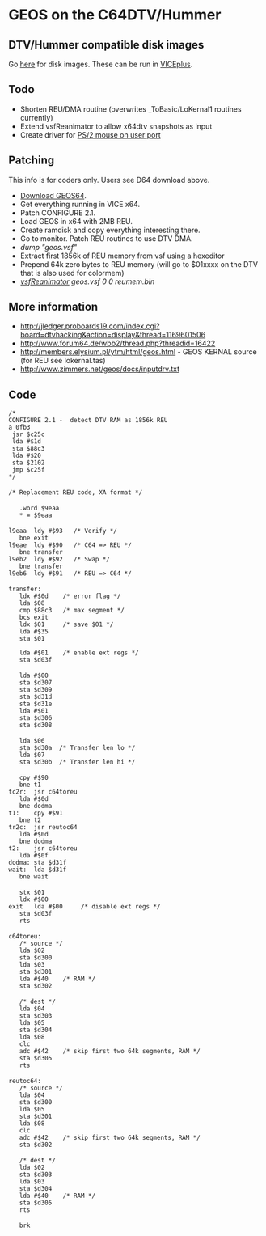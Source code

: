 = GEOS on the C64DTV/Hummer =

== DTV/Hummer compatible disk images ==
Go [http://dtvforge.ath.cx/geosdtv/ here] for disk images. These can be run in [http://viceplus.sourceforge.net/ VICEplus].

== Todo ==
* Shorten REU/DMA routine (overwrites _ToBasic/LoKernal1 routines currently)
* Extend vsfReanimator to allow x64dtv snapshots as input
* Create driver for [http://galaxy22.dyndns.org/dtv/common/ps2mouse/ PS/2 mouse on user port]

== Patching ==
This info is for coders only. Users see D64 download above.
* [http://cbmfiles.com/geos/index.html Download GEOS64].
* Get everything running in VICE x64.
* Patch CONFIGURE 2.1.
* Load GEOS in x64 with 2MB REU.
* Create ramdisk and copy everything interesting there.
* Go to monitor. Patch REU routines to use DTV DMA.
* ''dump "geos.vsf"''
* Extract first 1856k of REU memory from vsf using a hexeditor
* Prepend 64k zero bytes to REU memory (will go to $01xxxx on the DTV that is also used for colormem)
* ''[[VSFReanimator|vsfReanimator]] geos.vsf 0 0 reumem.bin''

== More information ==
* http://jledger.proboards19.com/index.cgi?board=dtvhacking&action=display&thread=1169601506
* http://www.forum64.de/wbb2/thread.php?threadid=16422
* http://members.elysium.pl/ytm/html/geos.html - GEOS KERNAL source (for REU see lokernal.tas)
* http://www.zimmers.net/geos/docs/inputdrv.txt

== Code ==
 /*
 CONFIGURE 2.1 -  detect DTV RAM as 1856k REU
 a 0fb3
  jsr $c25c
  lda #$1d
  sta $88c3
  lda #$20
  sta $2102
  jmp $c25f
 */
 
 /* Replacement REU code, XA format */
 
 	.word $9eaa
 	* = $9eaa
 
 l9eaa	ldy #$93   /* Verify */
 	bne exit
 l9eae	ldy #$90   /* C64 => REU */
 	bne transfer
 l9eb2	ldy #$92   /* Swap */
 	bne transfer
 l9eb6	ldy #$91   /* REU => C64 */
 
 transfer:
 	ldx #$0d    /* error flag */
 	lda $08
 	cmp $88c3   /* max segment */
 	bcs exit
 	ldx $01     /* save $01 */
 	lda #$35
 	sta $01
  
 	lda #$01    /* enable ext regs */
 	sta $d03f
 
 	lda #$00
 	sta $d307
 	sta $d309
 	sta $d31d
 	sta $d31e
 	lda #$01
 	sta $d306
 	sta $d308
 
 	lda $06
 	sta $d30a  /* Transfer len lo */
 	lda $07
 	sta $d30b  /* Transfer len hi */
 
 	cpy #$90
 	bne t1
 tc2r:	jsr c64toreu
 	lda #$0d
 	bne dodma
 t1:	cpy #$91
 	bne t2
 tr2c:	jsr reutoc64
 	lda #$0d
 	bne dodma
 t2:	jsr c64toreu
 	lda #$0f
 dodma:	sta $d31f
 wait:	lda $d31f
 	bne wait
 
 	stx $01
 	ldx #$00
 exit	lda #$00     /* disable ext regs */
 	sta $d03f
 	rts
 
 c64toreu:
 	/* source */
 	lda $02
 	sta $d300
 	lda $03
 	sta $d301
 	lda #$40    /* RAM */
 	sta $d302
 
 	/* dest */
 	lda $04
 	sta $d303
 	lda $05
 	sta $d304
 	lda $08
 	clc
 	adc #$42    /* skip first two 64k segments, RAM */
 	sta $d305
 	rts
 
 reutoc64:
 	/* source */
 	lda $04
 	sta $d300
 	lda $05
 	sta $d301
 	lda $08
 	clc
 	adc #$42    /* skip first two 64k segments, RAM */
 	sta $d302
 
 	/* dest */
 	lda $02
 	sta $d303
 	lda $03
 	sta $d304
 	lda #$40    /* RAM */
 	sta $d305
 	rts
 
 	brk